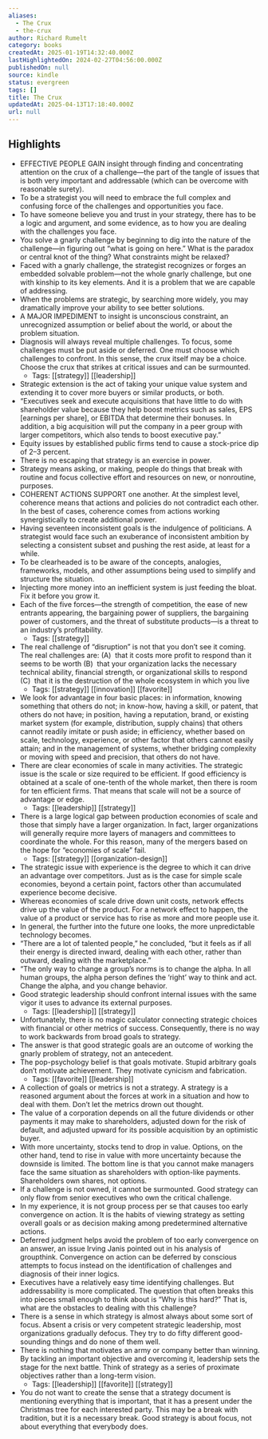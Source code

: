 ```yaml
---
aliases:
  - The Crux
  - the-crux
author: Richard Rumelt
category: books
createdAt: 2025-01-19T14:32:40.000Z
lastHighlightedOn: 2024-02-27T04:56:00.000Z
publishedOn: null
source: kindle
status: evergreen
tags: []
title: The Crux
updatedAt: 2025-04-13T17:18:40.000Z
url: null
---
```

## Highlights

- EFFECTIVE PEOPLE GAIN insight through finding and concentrating attention on the crux of a challenge—the part of the tangle of issues that is both very important and addressable (which can be overcome with reasonable surety).
- To be a strategist you will need to embrace the full complex and confusing force of the challenges and opportunities you face.
- To have someone believe you and trust in your strategy, there has to be a logic and argument, and some evidence, as to how you are dealing with the challenges you face.
- You solve a gnarly challenge by beginning to dig into the nature of the challenge—in figuring out “what is going on here.” What is the paradox or central knot of the thing? What constraints might be relaxed?
- Faced with a gnarly challenge, the strategist recognizes or forges an embedded solvable problem—not the whole gnarly challenge, but one with kinship to its key elements. And it is a problem that we are capable of addressing.
- When the problems are strategic, by searching more widely, you may dramatically improve your ability to see better solutions.
- A MAJOR IMPEDIMENT to insight is unconscious constraint, an unrecognized assumption or belief about the world, or about the problem situation.
- Diagnosis will always reveal multiple challenges. To focus, some challenges must be put aside or deferred. One must choose which challenges to confront. In this sense, the crux itself may be a choice. Choose the crux that strikes at critical issues and can be surmounted.
  - Tags: [[strategy]] [[leadership]]
- Strategic extension is the act of taking your unique value system and extending it to cover more buyers or similar products, or both.
- “Executives seek and execute acquisitions that have little to do with shareholder value because they help boost metrics such as sales, EPS [earnings per share], or EBITDA that determine their bonuses. In addition, a big acquisition will put the company in a peer group with larger competitors, which also tends to boost executive pay.”
- Equity issues by established public firms tend to cause a stock-price dip of 2–3 percent.
- There is no escaping that strategy is an exercise in power.
- Strategy means asking, or making, people do things that break with routine and focus collective effort and resources on new, or nonroutine, purposes.
- COHERENT ACTIONS SUPPORT one another. At the simplest level, coherence means that actions and policies do not contradict each other. In the best of cases, coherence comes from actions working synergistically to create additional power.
- Having seventeen inconsistent goals is the indulgence of politicians. A strategist would face such an exuberance of inconsistent ambition by selecting a consistent subset and pushing the rest aside, at least for a while.
- To be clearheaded is to be aware of the concepts, analogies, frameworks, models, and other assumptions being used to simplify and structure the situation.
- Injecting more money into an inefficient system is just feeding the bloat. Fix it before you grow it.
- Each of the five forces—the strength of competition, the ease of new entrants appearing, the bargaining power of suppliers, the bargaining power of customers, and the threat of substitute products—is a threat to an industry’s profitability.
  - Tags: [[strategy]]
- The real challenge of “disruption” is not that you don’t see it coming. The real challenges are: (A)  that it costs more profit to respond than it seems to be worth (B)  that your organization lacks the necessary technical ability, financial strength, or organizational skills to respond (C)  that it is the destruction of the whole ecosystem in which you live
  - Tags: [[strategy]] [[innovation]] [[favorite]]
- We look for advantage in four basic places: in information, knowing something that others do not; in know-how, having a skill, or patent, that others do not have; in position, having a reputation, brand, or existing market system (for example, distribution, supply chains) that others cannot readily imitate or push aside; in efficiency, whether based on scale, technology, experience, or other factor that others cannot easily attain; and in the management of systems, whether bridging complexity or moving with speed and precision, that others do not have.
- There are clear economies of scale in many activities. The strategic issue is the scale or size required to be efficient. If good efficiency is obtained at a scale of one-tenth of the whole market, then there is room for ten efficient firms. That means that scale will not be a source of advantage or edge.
  - Tags: [[leadership]] [[strategy]]
- There is a large logical gap between production economies of scale and those that simply have a larger organization. In fact, larger organizations will generally require more layers of managers and committees to coordinate the whole. For this reason, many of the mergers based on the hope for “economies of scale” fail.
  - Tags: [[strategy]] [[organization-design]]
- The strategic issue with experience is the degree to which it can drive an advantage over competitors. Just as is the case for simple scale economies, beyond a certain point, factors other than accumulated experience become decisive.
- Whereas economies of scale drive down unit costs, network effects drive up the value of the product. For a network effect to happen, the value of a product or service has to rise as more and more people use it.
- In general, the further into the future one looks, the more unpredictable technology becomes.
- “There are a lot of talented people,” he concluded, “but it feels as if all their energy is directed inward, dealing with each other, rather than outward, dealing with the marketplace.”
- “The only way to change a group’s norms is to change the alpha. In all human groups, the alpha person defines the ‘right’ way to think and act. Change the alpha, and you change behavior.
- Good strategic leadership should confront internal issues with the same vigor it uses to advance its external purposes.
  - Tags: [[leadership]] [[strategy]]
- Unfortunately, there is no magic calculator connecting strategic choices with financial or other metrics of success. Consequently, there is no way to work backwards from broad goals to strategy.
- The answer is that good strategic goals are an outcome of working the gnarly problem of strategy, not an antecedent.
- The pop-psychology belief is that goals motivate. Stupid arbitrary goals don’t motivate achievement. They motivate cynicism and fabrication.
  - Tags: [[favorite]] [[leadership]]
- A collection of goals or metrics is not a strategy. A strategy is a reasoned argument about the forces at work in a situation and how to deal with them. Don’t let the metrics drown out thought.
- The value of a corporation depends on all the future dividends or other payments it may make to shareholders, adjusted down for the risk of default, and adjusted upward for its possible acquisition by an optimistic buyer.
- With more uncertainty, stocks tend to drop in value. Options, on the other hand, tend to rise in value with more uncertainty because the downside is limited. The bottom line is that you cannot make managers face the same situation as shareholders with option-like payments. Shareholders own shares, not options.
- If a challenge is not owned, it cannot be surmounted. Good strategy can only flow from senior executives who own the critical challenge.
- In my experience, it is not group process per se that causes too early convergence on action. It is the habits of viewing strategy as setting overall goals or as decision making among predetermined alternative actions.
- Deferred judgment helps avoid the problem of too early convergence on an answer, an issue Irving Janis pointed out in his analysis of groupthink. Convergence on action can be deferred by conscious attempts to focus instead on the identification of challenges and diagnosis of their inner logics.
- Executives have a relatively easy time identifying challenges. But addressability is more complicated. The question that often breaks this into pieces small enough to think about is “Why is this hard?” That is, what are the obstacles to dealing with this challenge?
- There is a sense in which strategy is almost always about some sort of focus. Absent a crisis or very competent strategic leadership, most organizations gradually defocus. They try to do fifty different good-sounding things and do none of them well.
- There is nothing that motivates an army or company better than winning. By tackling an important objective and overcoming it, leadership sets the stage for the next battle. Think of strategy as a series of proximate objectives rather than a long-term vision.
  - Tags: [[leadership]] [[favorite]] [[strategy]]
- You do not want to create the sense that a strategy document is mentioning everything that is important, that it has a present under the Christmas tree for each interested party. This may be a break with tradition, but it is a necessary break. Good strategy is about focus, not about everything that everybody does.
